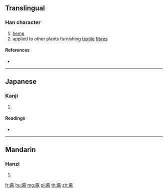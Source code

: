 {{character info/new}}
{{also|麻}}
==Translingual==

===Han character===
{{Han char|rn=140|rad=艸|as=11|sn=17|four=|canj=TIDD,TIJC}}

# [[hemp]]
# applied to other plants furnishing [[textile]] [[fibre]]s

====References====
* {{Han ref|kx=1056.121|dkj=31884|dj=1519.100|hdz=53283.040|uh=8534|ud=34100}}

----

==Japanese==

===Kanji===
{{ja-kanji|grade=|rs=艸11}}

# {{defn|lang=ja|sort=艸11}}

====Readings====
* {{ja-readings|on=[[ま]] (ma)|kun=[[あさ]] (asa)|nanori=}}

----

==Mandarin==

===Hanzi===
{{cmn-hanzi|pin=[[má]] ([[ma2]])|wg=ma<sup>2</sup>}}

# {{defn|lang=cmn|sort=艸11}}

[[fr:蔴]]
[[hu:蔴]]
[[mg:蔴]]
[[pl:蔴]]
[[th:蔴]]
[[zh:蔴]]